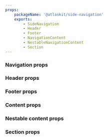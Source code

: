 ```yaml
---
props:
    packageName: '@atlaskit/side-navigation'
    exports:
        - SideNavigation
        - Header
        - Footer
        - NavigationContent
        - NestableNavigationContent
        - Section
---
```


### Navigation props

<TSMorphProps exportName="SideNavigation" packageName="@atlaskit/side-navigation" />

### Header props

<TSMorphProps exportName="Header" packageName="@atlaskit/side-navigation" />

### Footer props

<TSMorphProps exportName="Footer" packageName="@atlaskit/side-navigation" />

### Content props

<TSMorphProps exportName="NavigationContent" packageName="@atlaskit/side-navigation" />

### Nestable content props

<TSMorphProps exportName="NestableNavigationContent" packageName="@atlaskit/side-navigation" />

### Section props

<TSMorphProps exportName="Section" packageName="@atlaskit/side-navigation" />
